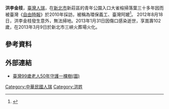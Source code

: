 '''洪李金枝'''{{BD|1911年||2013年|1月31日|catIdx=Hung}}，[[臺灣|臺灣]][[人瑞|人瑞]]，在[[新北市|新北市]]新莊區的青年公園入口大雀榕掃落葉三十多年因而被臺灣《[[自由時報|自由時報]]》於2010年採訪，被稱為環保義工、臺灣阿嬤<ref>{{cite news |author=郭顏慧 |title=99歲嬤洪李金枝 義掃公園30年  |url=http://www.libertytimes.com.tw/2010/new/apr/23/today-taipei6.htm |publisher= 自由時報|location=新北市|date=2010-04-23 |accessdate=2015-06-05 |language= zh-tw }}</ref>。
2012年8月18日，洪李金枝發生意外，無法掃地。2013年1月31日因傷口感染逝世，享嵩壽102歲，在2013年3月9日於新北市三峽火葬場火化。

==參考資料==
{{reflist}}

==外部連結==
* [http://www.taiwan.cn/taiwan/tw_SocialNews/201005/t20100517_1371988.htm 臺灣99歲老人50年守護一棵樹(圖)]

{{taiwan-bio-stub}}
{{DEFAULTSORT:H}}
[[Category:中華民國人瑞|Category:中華民國人瑞]]
[[Category:洪姓|Category:洪姓]]
